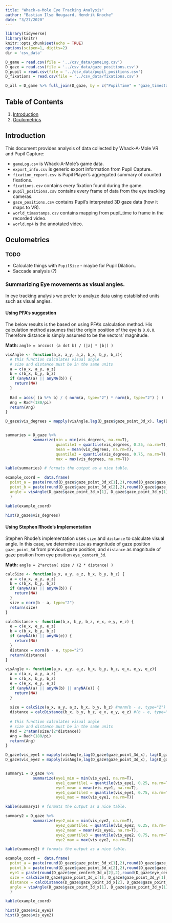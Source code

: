 ```yaml
---
title: "Whack-a-Mole Eye Tracking Analysis"
author: "Bastian Ilsø Hougaard, Hendrik Knoche"
date: "3/27/2020"
---
```


```r
library(tidyverse)
library(knitr)
knitr::opts_chunk$set(echo = TRUE)
options(scipen=1, digits=2)
dir = 'csv_data'

D_game = read.csv(file = '../csv_data/gameLog.csv')
D_gaze = read.csv(file = '../csv_data/gaze_positions.csv')
D_pupil = read.csv(file = '../csv_data/pupil_positions.csv')
D_fixations = read.csv(file = '../csv_data/fixations.csv')

D_all = D_game %>% full_join(D_gaze, by = c("PupilTime" = "gaze_timestamp")) %>% arrange(PupilTime)

```

## Table of Contents
1. [Introduction](#introduction)
3. [Oculometrics](#oculometrics)

## Introduction

This document provides analysis of data collected by Whack-A-Mole VR and Pupil Capture:

 * `gameLog.csv` is Whack-A-Mole's game data.
 * `export_info.csv` is generic export information from Pupil Capture.
 * `fixation_report.csv` is Pupil Player's aggregated summary of counted fixations.
 * `fixations.csv` contains every fixation found during the game.
 * `pupil_positions.csv` contains every frame of data from the eye tracking cameras.
 * `gaze_positions.csv` contains Pupil's interpreted 3D gaze data (how it maps to VR).
 * `world_timestamps.csv` contains mapping from pupil_time to frame in the recorded video.
 * `world.mp4` is the annotated video.


## Oculometrics

### TODO

 * Calculate things with `PupilSize` - maybe for Pupil Dilation..
 * Saccade analysis (?)

### Summarizing Eye movements as visual angles.

In eye tracking analysis we prefer to analyze data using established units such as visual angles.

#### Using PFA's suggestion

The below results is the based on using PFA's calculation method. His calculation method assumes that the origin position of the eye is `0,0,0`. Therefore distance is simply assumed to be the vectors' magnitude.

**Math:** `angle = arccos( (a dot b) / (|a| * |b|) )`


```r
visAngle <- function(a_x, a_y, a_z, b_x, b_y, b_z){
  # this function calculates visual angle
  # size and distance must be in the same units
  a = c(a_x, a_y, a_z)
  b = c(b_x, b_y, b_z)
  if (anyNA(a) || anyNA(b)) {
    return(NA)
  }
  
  Rad = acos( (a %*% b) / ( norm(a, type="2") * norm(b, type="2") ) )
  Ang = Rad*(180/pi)
  return(Ang)
}

D_gaze$vis_degrees = mapply(visAngle,lag(D_gaze$gaze_point_3d_x), lag(D_gaze$gaze_point_3d_y), lag(D_gaze$gaze_point_3d_z), D_gaze$gaze_point_3d_x, D_gaze$gaze_point_3d_y, D_gaze$gaze_point_3d_z)


summaries = D_gaze %>%
            summarize(min = min(vis_degrees, na.rm=T),
                      quantile1 = quantile(vis_degrees, 0.25, na.rm=T),
                      mean = mean(vis_degrees, na.rm=T),
                      quantile3 = quantile(vis_degrees, 0.75, na.rm=T),
                      max = max(vis_degrees, na.rm=T))

kable(summaries) # formats the output as a nice table.

example_coord =  data.frame(
  point_a = paste(round(D_gaze$gaze_point_3d_x[1],2),round(D_gaze$gaze_point_3d_y[1],2),round(D_gaze$gaze_point_3d_z[1],2), sep=", "),
  point_b = paste(round(D_gaze$gaze_point_3d_x[2],2),round(D_gaze$gaze_point_3d_y[2],2),round(D_gaze$gaze_point_3d_z[2],2), sep=", "),
  angle = visAngle(D_gaze$gaze_point_3d_x[1], D_gaze$gaze_point_3d_y[1], D_gaze$gaze_point_3d_z[1], D_gaze$gaze_point_3d_x[2], D_gaze$gaze_point_3d_y[2], D_gaze$gaze_point_3d_z[2])
  )

kable(example_coord)

hist(D_gaze$vis_degrees)

```


#### Using Stephen Rhode's Implementation

Stephen Rhode's implementation uses `size` and `distance` to calculate visual angle. In this case, we determine `size` as magnitude of gaze position `gaze_point_3d` from previous gaze position, and `distance` as magnitude of gaze position from eye position `eye_center0_3d`.

**Math:** `angle = 2*arctan( size / (2 * distance) )`


```r
calcSize <- function(a_x, a_y, a_z, b_x, b_y, b_z) {
  a = c(a_x, a_y, a_z)
  b = c(b_x, b_y, b_z)
  if (anyNA(a) || anyNA(b)) {
    return(NA)
  }  
  size = norm(b - a, type="2")
  return(size)
}

calcDistance <- function(b_x, b_y, b_z, e_x, e_y, e_z) {
  e = c(e_x, e_y, e_z)
  b = c(b_x, b_y, b_z)
  if (anyNA(b) || anyNA(e)) {
    return(NA)
  }  
  distance = norm(b - e, type="2")
  return(distance)
}

visAngle <- function(a_x, a_y, a_z, b_x, b_y, b_z, e_x, e_y, e_z){
  a = c(a_x, a_y, a_z)
  b = c(b_x, b_y, b_z)
  e = c(e_x, e_y, e_z)
  if (anyNA(a) || anyNA(b) || anyNA(e)) {
    return(NA)
  }  
  
  size = calcSize(a_x, a_y, a_z, b_x, b_y, b_z) #norm(b - a, type="2")
  distance = calcDistance(b_x, b_y, b_z, e_x, e_y, e_z) #(b - e, type="2")
  
  # this function calculates visual angle
  # size and distance must be in the same units
  Rad = 2*atan(size/(2*distance))
  Ang = Rad*(180/pi)
  return(Ang)
}

D_gaze$vis_eye1 = mapply(visAngle,lag(D_gaze$gaze_point_3d_x), lag(D_gaze$gaze_point_3d_y), lag(D_gaze$gaze_point_3d_z), D_gaze$gaze_point_3d_x, D_gaze$gaze_point_3d_y, D_gaze$gaze_point_3d_z, D_gaze$eye_center0_3d_x, D_gaze$eye_center0_3d_y, D_gaze$eye_center0_3d_z)
D_gaze$vis_eye2 = mapply(visAngle,lag(D_gaze$gaze_point_3d_x), lag(D_gaze$gaze_point_3d_y), lag(D_gaze$gaze_point_3d_z), D_gaze$gaze_point_3d_x, D_gaze$gaze_point_3d_y, D_gaze$gaze_point_3d_z, D_gaze$eye_center1_3d_x, D_gaze$eye_center1_3d_y, D_gaze$eye_center1_3d_z)


summary1 = D_gaze %>%
            summarize(eye1_min = min(vis_eye1, na.rm=T),
                      eye1_quantile1 = quantile(vis_eye1, 0.25, na.rm=T),
                      eye1_mean = mean(vis_eye1, na.rm=T),
                      eye1_quantile3 = quantile(vis_eye1, 0.75, na.rm=T),
                      eye1_max = max(vis_eye1, na.rm=T))

kable(summary1) # formats the output as a nice table.

summary2 = D_gaze %>%
            summarize(eye2_min = min(vis_eye2, na.rm=T),
                      eye2_quantile1 = quantile(vis_eye2, 0.25, na.rm=T),
                      eye2_mean = mean(vis_eye1, na.rm=T),
                      eye2_quantile3 = quantile(vis_eye2, 0.75, na.rm=T),
                      eye2_max = max(vis_eye2, na.rm=T))

kable(summary2) # formats the output as a nice table.

example_coord =  data.frame(
  point_a = paste(round(D_gaze$gaze_point_3d_x[1],2),round(D_gaze$gaze_point_3d_y[1],2),round(D_gaze$gaze_point_3d_z[1],2), sep=", "),
  point_b = paste(round(D_gaze$gaze_point_3d_x[2],2),round(D_gaze$gaze_point_3d_y[2],2),round(D_gaze$gaze_point_3d_z[2],2), sep=", "),
  eye1 = paste(round(D_gaze$eye_center0_3d_x[2],2),round(D_gaze$eye_center0_3d_y[2],2),round(D_gaze$eye_center0_3d_z[2],2), sep=", "),
  size = calcSize(D_gaze$gaze_point_3d_x[1], D_gaze$gaze_point_3d_y[1], D_gaze$gaze_point_3d_z[1], D_gaze$gaze_point_3d_x[2], D_gaze$gaze_point_3d_y[2], D_gaze$gaze_point_3d_z[2]),
  distance = calcDistance(D_gaze$gaze_point_3d_x[2], D_gaze$gaze_point_3d_y[2], D_gaze$gaze_point_3d_z[2], D_gaze$eye_center0_3d_x[2], D_gaze$eye_center0_3d_y[2], D_gaze$eye_center0_3d_z[2]),
  angle = visAngle(D_gaze$gaze_point_3d_x[1], D_gaze$gaze_point_3d_y[1], D_gaze$gaze_point_3d_z[1], D_gaze$gaze_point_3d_x[2], D_gaze$gaze_point_3d_y[2], D_gaze$gaze_point_3d_z[2], D_gaze$eye_center0_3d_x[2], D_gaze$eye_center0_3d_y[2], D_gaze$eye_center0_3d_z[2])
  )

kable(example_coord)

hist(D_gaze$vis_eye1)
hist(D_gaze$vis_eye2)

```

